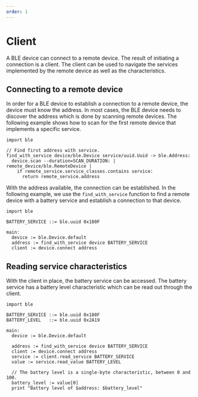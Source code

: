 ```yaml
---
order: 1
---
```


# Client

A BLE device can connect to a remote device. The result of initiating a connection is a client. The client can be used to navigate the
services implemented by the remote device as well as the characteristics.

## Connecting to a remote device

In order for a BLE device to establish a connection to a remote device, the device must know the address. In most cases, the BLE device needs to discover the address which is done by scanning remote devices. The following example shows how to scan for the first remote device that implements a specific service.

```toit
import ble

// Find first address with service.
find_with_service device/ble.Device service/uuid.Uuid -> ble.Address:
  device.scan --duration=SCAN_DURATION: | remote_device/ble.RemoteDevice |
    if remote_service.service_classes.contains service:
      return remote_service.address
```

With the address available, the connection can be established. In the following example, we use the `find_with_service` function to find a remote device with a battery service and establish a connection to that device.

```toit
import ble

BATTERY_SERVICE ::= ble.uuid 0x180F

main:
  device := ble.Device.default
  address := find_with_service device BATTERY_SERVICE
  client := device.connect address
```

## Reading service characteristics

With the client in place, the battery service can be accessed. The battery service has a battery level characteristic which can be read out through the client.

```toit
import ble

BATTERY_SERVICE ::= ble.uuid 0x180F
BATTERY_LEVEL   ::= ble.uuid 0x2A19

main:
  device := ble.Device.default

  address := find_with_service device BATTERY_SERVICE
  client := device.connect address
  service := client.read_service BATTERY_SERVICE
  value := service.read_value BATTERY_LEVEL

  // The battery level is a single-byte characteristic, between 0 and 100.
  battery_level := value[0]
  print "Battery level of $address: $battery_level"
```
